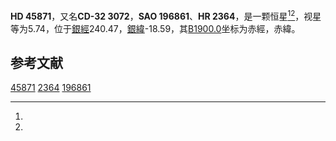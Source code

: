 {{Starbox begin
| name = HD 45871
}}
{{Starbox observe
| epoch = [[J2000.0|J2000.0]]
| constell = {{星座名待查}}<ref name=SIMBAD>{{cite web
 | url=http://simbad.u-strasbg.fr/simbad/sim-id?Ident=HR+2364
 | title =Pulsating variable Star
 | publisher=Centre de Données astronomiques de Strasbourg
 | work=SIMBAD
 | accessdate=2012-07-13}}</ref><ref name=DATA>{{cite web
 | url=http://vizier.u-strasbg.fr/viz-bin/VizieR-5?-out.add=.&-source=5050&-corr=PK=HR&-out.max=9999&HR=2364
 | title=VizieR Detailed Page
 | accessdate=2012-07-13
 | archive-date=2016-03-05
 | archive-url=https://web.archive.org/web/20160305005246/http://vizier.u-strasbg.fr/viz-bin/VizieR-5?-out.add=.&-source=5050&-corr=PK=HR&-out.max=9999&HR=2364
 | dead-url=no
 }}</ref>
| 星官 = 
| ra = {{RA|6|28|39.2}}<ref name=SIMBAD /><ref name=DATA />
| dec = {{DEC|-32|22|16}}<ref name=SIMBAD /><ref name=DATA />
| appmag_v = 5.74<ref name=SIMBAD /><ref name=DATA />
}}
{{Starbox character
| class = B4Vnpe<ref name=SIMBAD /><ref name=DATA />
| b-v = -0.17<ref name=SIMBAD /><ref name=DATA />
| u-b = -0.65<ref name=SIMBAD /><ref name=DATA />
| r-i = <ref name=SIMBAD /><ref name=DATA />
| variable = 
}}
{{Starbox astrometry
| radial_v = -0.65
| prop_mo_ra = 23
| parallax = 0.006
| p_error =
}}
{{Starbox catalog
| names =CD-32 3072，[[SAO星表|SAO]] 196861，[[HD星表|HD]] 45871，[[HR星表|HR]] 2364}}
{{Starbox reference |Simbad=HR+2364}}
{{Starbox end}}

'''HD 45871'''，又名'''CD-32 3072'''，'''SAO 196861'''、'''HR 2364'''，是一颗恒星<ref name=SIMBAD /><ref name=DATA />，视星等为5.74，位于[[銀道座標系|銀經]]240.47，[[銀道座標系|銀緯]]-18.59，其[[B1900.0|B1900.0]]坐标为赤經{{RA|6|24|55.9}}，赤緯{{DEC|-32|-18.59|24}}。

== 参考文献 ==
{{reflist}}

{{star-stub}}

[[Category:HD和HDE天體|45871]]
[[Category:HR天體|2364]]
[[Category:SAO天體|196861]]